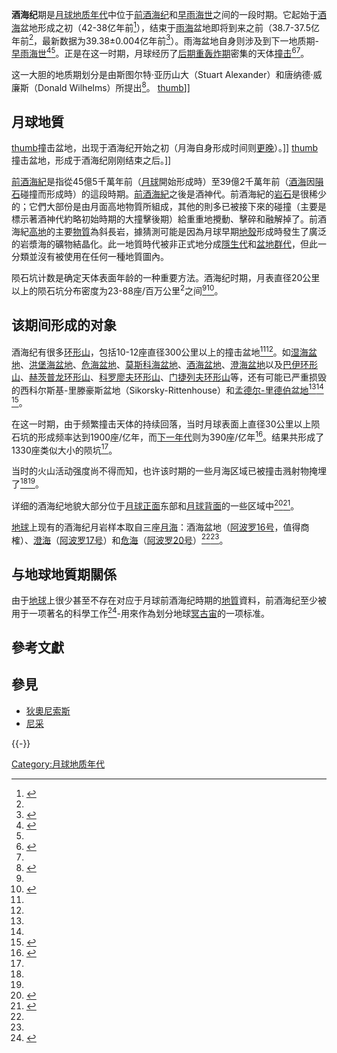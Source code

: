 {{更新|time=2019-10-21T14:25:06+00:00}}
{{Lunar-geo-time}}
'''酒海纪'''期是[[月球地质年代|月球地质年代]]中位于[[前酒海纪|前酒海纪]]和[[早雨海世|早雨海世]]之间的一段时期。它起始于[[酒海|酒海]]盆地形成之初（42-38亿年前<ref name=Tanaka_2012>{{cite book
 |chapter = Chapter 15 – The Planetary Time Scale
 |pages = 275–298
 |author = Tanaka K.L., Hartmann W.K.
 |title = The Geologic Time Scale
 |series = F. M. Gradstein, J. G. Ogg, M. D. Schmitz, G. M. Ogg
 |publisher = Elsevier Science Limited
 |date = 2012
 |isbn = 978-0-444-59425-9
 |doi = 10.1016/B978-0-444-59425-9.00015-9
 |chapterurl = http://books.google.com/books?id=1M62_rbq70AC&pg=PA283&dq=%22Early%20Imbrian%22
}}</ref>），结束于[[雨海|雨海]]盆地即将到来之前（38.7-37.5亿年前<ref name=Tanaka_2012/>，最新数据为39.38±0.004亿年前<ref name=Merle_2014>{{cite journal
 |author = Merle, R. E.; Nemchin, A. A.; Grange, M. L.; Whitehouse, M. J.; Pidgeon, R. T.
 |title = High resolution U-Pb ages of Ca-phosphates in Apollo 14 breccias: Implications for the age of the Imbrium impact
 |journal =Meteoritics & Planetary Science
 |volume = 49
 |issue = 12
 |pages = 2241–2251
 |date = 2014
 |doi = 10.1111/maps.12395
 |bibcode =2014M&PS...49.2241M
}}</ref>）。雨海盆地自身则涉及到下一地质期-[[早雨海世|早雨海世]]<ref name=Stuart_Alexander_1975>{{cite journal
 |author = Stuart-Alexander, D. E.; Wilhelms, D. E.
 |title = The Nectarian system, a new lunar time-stratigraphic unit
 |journal = Journal of Research of the U.S. Geological Survey
 |date = 1975
 |volume = 3
 |issue = 1
 |pages = 53–58
 |bibcode = 1975JRUGS...3...53S
 |url = http://pubs.usgs.gov/journal/1975/vol3issue1/report.pdf
 |deadurl = yes
 |archiveurl = https://web.archive.org/web/20150315233148/http://pubs.usgs.gov/journal/1975/vol3issue1/report.pdf
 |archivedate = 2015-03-15
 }}</ref><ref name=Tanaka_2012/>。正是在这一时期，月球经历了[[后期重轰炸期|后期重轰炸期]]密集的天体[[撞击事件|撞击]]<ref name=Wilhelms_1987_9>{{cite book
 |chapter = Chapter 9. Nectarian System
 |chapterurl = http://ser.sese.asu.edu/GHM/ghm_09txt.pdf
 |title = Geologic History of the Moon
 |url = http://ser.sese.asu.edu/GHM
 |author = Wilhelms D.
 |date = 1987
 |series = United States Geological Survey Professional Paper 1348
 |access-date = 2016-03-22
 |archive-date = 2013-05-14
 |archive-url = https://web.archive.org/web/20130514114936/http://ser.sese.asu.edu/GHM/ghm_04txt.pdf
 |dead-url = yes
 }}</ref><ref name=Tanaka_2012/>。

这一大胆的地质期划分是由斯图尔特·亚历山大（Stuart Alexander）和唐纳德·威廉斯（Donald Wilhelms）所提出<ref name=Stuart_Alexander_1975>{{cite journal
 |author = Stuart-Alexander, D. E.; Wilhelms, D. E.
 |title = The Nectarian system, a new lunar time-stratigraphic unit
 |journal = Journal of Research of the U.S. Geological Survey
 |date = 1975
 |volume = 3
 |issue = 1
 |pages = 53–58
 |bibcode = 1975JRUGS...3...53S
 |url = http://pubs.usgs.gov/journal/1975/vol3issue1/report.pdf
 |deadurl = yes
 |archiveurl = https://web.archive.org/web/20150315233148/http://pubs.usgs.gov/journal/1975/vol3issue1/report.pdf
 |archivedate = 2015-03-15
 }}</ref>。
{{clear}}
[[image:_AS16-M-0990.jpg|thumb]]]]
== 月球地質 ==
[[image:Mare_Nectaris_(LRO).png|thumb]]撞击盆地，出现于酒海纪开始之初（月海自身形成时间则[[晚雨海世|更晚]]）。]]
[[image:Mare_Imbrium_(LRO).png|thumb]]撞击盆地，形成于酒海纪刚刚结束之后。]]

[[前酒海紀|前酒海紀]]是指從45億5千萬年前（[[月球|月球]]開始形成時）至39億2千萬年前（[[神酒海|酒海]]因[[隕石|隕石]]碰撞而形成時）的這段時期。[[前酒海紀|前酒海紀]]之後是酒神代。前酒海紀的[[岩石|岩石]]是很稀少的；它們大部份是由月面高地物質所組成，其他的則多已被接下來的碰撞（主要是標示著酒神代約略初始時期的大撞擊後期）給重重地攪動、擊碎和融解掉了。前酒海紀[[高地|高地]]的主要[[物質|物質]]為斜長岩，據猜測可能是因為月球早期[[地殼|地殼]]形成時發生了廣泛的岩漿海的礦物結晶化。此一地質時代被非正式地分成[[隱生代|隱生代]]和[[盆地群代|盆地群代]]，但此一分類並沒有被使用在任何一種地質圖內。

陨石坑计数是确定天体表面年龄的一种重要方法。酒海纪时期，月表直径20公里以上的陨石坑分布密度为23-88座/百万公里<sup>2</sup>之间<ref name=Tanaka_2012/><ref name=Stoffler_2001>{{cite journal
 |author = Stöffler, D.; Ryder, G.
 |title = Stratigraphy and Isotope Ages of Lunar Geologic Units: Chronological Standard for the Inner Solar System
 |journal = Space Science Reviews
 |date = 2001
 |volume = 96
 |issue = 1-4
 |pages = 9–54
 |bibcode = 2001SSRv...96....9S
 |doi = 10.1023/A:1011937020193
}}</ref>。

==该期间形成的对象==

酒海纪有很多[[环形山|环形山]]，包括10-12座直径300公里以上的撞击盆地<ref name=Wilhelms_1987_9/><ref name=Tanaka_2012/>。如[[湿海|湿海盆地]]、[[洪堡海|洪堡海盆地]]、[[危海|危海盆地]]、[[莫斯科海_(月球)|莫斯科海盆地]]、[[神酒海|酒海盆地]]、[[澄海_(月球)|澄海盆地]]以及[[巴伊环形山|巴伊环形山]]、[[赫茨普龙环形山|赫茨普龙环形山]]、[[科罗廖夫环形山|科罗廖夫环形山]]、[[门捷列夫环形山|门捷列夫环形山]]等，还有可能已严重损毁的西科尔斯基-里滕豪斯盆地（Sikorsky-Rittenhouse）和[[孟德尔-里德伯盆地|孟德尔-里德伯盆地]]<ref name=Wilhelms_1987_9/><ref name=Tanaka_2012/> <ref name=Wood_2004>
{{cite web
 |url = http://www.lpod.org/cwm/DataStuff/Lunar%20Basins.htm
 |title = Impact Basin Database
 |author = Wood C. A.
 |publisher = lpod.org
 |date = 2004-08-14
 |accessdate = 2015-02-07
 |archiveurl = https://web.archive.org/web/20140807080738/http://www.lpod.org/cwm/DataStuff/Lunar%20Basins.htm
 |archivedate = 2014-08-07
 |deadurl = yes
 }}
</ref>。

在这一时期，由于频繁撞击天体的持续回落，当时月球表面上直径30公里以上陨石坑的形成频率达到1900座/亿年，而[[早雨海世|下一年代]]则为390座/亿年<ref name=Wilhelms_1987_11>{{cite book
 |chapter = Chapter 11. Upper Imbrian Series
 |chapterurl = http://ser.sese.asu.edu/GHM/ghm_11txt.pdf
 |title = Geologic History of the Moon
 |url = http://ser.sese.asu.edu/GHM
 |author = Wilhelms D.
 |date = 1987
 |series = United States Geological Survey Professional Paper 1348
 |pages = 245–246
 |access-date = 2016-03-22
 |archive-date = 2013-05-14
 |archive-url = https://web.archive.org/web/20130514114936/http://ser.sese.asu.edu/GHM/ghm_04txt.pdf
 |dead-url = yes
 }}</ref>。结果共形成了1330座类似大小的陨坑<ref name=Wilhelms_1987_9/>。

当时的火山活动强度尚不得而知，也许该时期的一些月海区域已被撞击溅射物掩埋了<ref name=Tanaka_2012/><ref name=Wilhelms_1987_9/>。

详细的酒海纪地貌大部分位于[[月球正面|月球正面]]东部和[[月球背面|月球背面]]的一些区域中<ref name=Wilhelms_1987_plates>{{cite book
 |chapter = Plates 07A, 07B（Nectarian system）
 |chapterurl = http://ser.sese.asu.edu/GHM/ghm_hplates.html
 |title = Geologic History of the Moon
 |url = http://ser.sese.asu.edu/GHM
 |author = Wilhelms D.
 |date = 1987
 |series = United States Geological Survey Professional Paper 1348
 |access-date = 2016-03-22
 |archive-date = 2013-05-14
 |archive-url = https://web.archive.org/web/20130514114936/http://ser.sese.asu.edu/GHM/ghm_04txt.pdf
 |dead-url = yes
 }}</ref><ref name=Stoffler_2001>{{cite journal
 |author = Stöffler, D.; Ryder, G.
 |title = Stratigraphy and Isotope Ages of Lunar Geologic Units: Chronological Standard for the Inner Solar System
 |journal = Space Science Reviews
 |date = 2001
 |volume = 96
 |issue = 1-4
 |pages = 9–54
 |bibcode = 2001SSRv...96....9S
 |doi = 10.1023/A:1011937020193
}}</ref>。

[[地球|地球]]上现有的酒海纪月岩样本取自三座[[月海|月海]]：酒海盆地（[[阿波罗16号|阿波罗16号]]，值得商榷）、[[澄海|澄海]]（[[阿波罗17号|阿波罗17号]]）和[[危海|危海]]（[[阿波罗20号|阿波罗20号]]）<ref name=Wilhelms_1987_9/><ref name=Tanaka_2012/>。

==与地球地質期關係==
由于[[地球|地球]]上很少甚至不存在对应于月球前酒海纪時期的[[地質|地質]]資料，前酒海纪至少被用于一项著名的科學工作<ref>{{cite book | title = A Geologic time scale 1989 | publisher = Cambridge University Press | year = 1990 | last = W. Harland, R. Armstrong, A. Cox, L. Craig, A. Smith, D. Smith}}</ref>-用來作為划分地球[[冥古宙|冥古宙]]的一项标准。
{{Hadean Footer}}

== 參考文獻 ==
{{Reflist}}

== 參見 ==
{{Portal box|地球科学|历史}}
* [[狄奧尼索斯|狄奧尼索斯]]
* [[尼采|尼采]]

{{-}}
{{Paleozoic Footer}}

[[Category:月球地质年代|Category:月球地质年代]]
